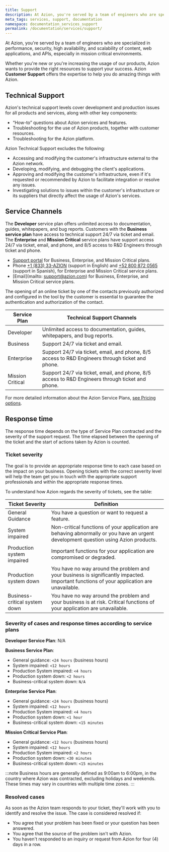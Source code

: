 ```yaml
---
title: Support
description: At Azion, you're served by a team of engineers who are specialized in performance, security, high availability, and scalability.
meta_tags: services, support, documentation
namespace: documentation_services_support
permalink: /documentation/services/support/
---
```


At Azion, you're served by a team of engineers who are specialized in performance, security, high availability, and scalability of content, web applications, and APIs, especially in mission critical environments.

Whether you're new or you're increasing the usage of our products, Azion wants to provide the right resources to support your success. Azion **Customer Support** offers the expertise to help you do amazing things with Azion.

## Technical Support

Azion's technical support levels cover development and production issues for all products and services, along with other key components:

- “How-to” questions about Azion services and features.
- Troubleshooting for the use of Azion products, together with customer resources.
- Troubleshooting for the Azion platform.

Azion Technical Support excludes the following:

- Accessing and modifying the customer's infrastructure external to the Azion network.
- Developing, modifying, and debugging the client's applications.
- Approving and modifying the customer's infrastructure, even if it's requested or recommended by Azion to facilitate integration or resolve any issues.
- Investigating solutions to issues within the customer's infrastructure or its suppliers that directly affect the usage of Azion's services.

## Service Channels

The **Developer** service plan offers unlimited access to documentation, guides, whitepapers, and bug reports. Customers with the **Business service plan** have access to technical support 24/7 via ticket and email. The **Enterprise** and **Mission Critical** service plans have support access 24/7 via ticket, email, and phone, and 8/5 access to R&D Engineers through ticket and phone.

- [Support portal](https://tickets.azion.com/) for Business, Enterprise, and Mission Critical plans.
- Phone [+1 (833) 33-AZION](tel:18333329466) (support in English) and [+52 800 872 0565](tel:528008720565) (support in Spanish), for Enterprise and Mission Critical service plans.
- [Email](mailto: support@azion.com) for Business, Enterprise, and Mission Critical service plans.

The opening of an online ticket by one of the contacts previously authorized and configured in the tool by the customer is essential to guarantee the authentication and authorization of the contact.

| Service Plan | Technical Support Channels |
| ------------ | -------------------------- |
| Developer | Unlimited access to documentation, guides, whitepapers, and bug reports. |
| Business | Support 24/7 via ticket and email. |
| Enterprise | Support 24/7 via ticket, email, and phone, 8/5 access to R&D Engineers through ticket and phone. |
| Mission Critical | Support 24/7 via ticket, email, and phone, 8/5 access to R&D Engineers through ticket and phone. |

For more detailed information about the Azion Service Plans, [see Pricing options](https://www.azion.com/en/pricing/).

## Response time

The response time depends on the type of Service Plan contracted and the severity of the support request. The time elapsed between the opening of the ticket and the start of actions taken by Azion is counted.

### Ticket severity

The goal is to provide an appropriate response time to each case based on the impact on your business. Opening tickets with the correct severity level will help the team get you in touch with the appropriate support professionals and within the appropriate response times.

To understand how Azion regards the severity of tickets, see the table:

| Ticket Severity | Definition |
| --------------- | ---------- |
| General Guidance | You have a question or want to request a feature. |
| System impaired | Non-critical functions of your application are behaving abnormally or you have an urgent development question using Azion products. |
| Production system impaired | Important functions for your application are compromised or degraded. |
| Production system down | You have no way around the problem and your business is significantly impacted. Important functions of your application are unavailable. |
| Business-critical system down | You have no way around the problem and your business is at risk. Critical functions of your application are unavailable. |

### Severity of cases and response times according to service plans

**Developer Service Plan**: N/A

**Business Service Plan**:

- General guidance: `<24 hours` (business hours)
- System impaired: `<12 hours`
- Production System impaired: `<4 hours`
- Production system down: `<2 hours`
- Business-critical system down: `N/A`

**Enterprise Service Plan**:

- General guidance: `<24 hours` (business hours)
- System impaired: `<12 hours`
- Production System impaired: `<4 hours`
- Production system down: `<1 hour`
- Business-critical system down: `<15 minutes`

**Mission Critical Service Plan**:

- General guidance: `<12 hours` (business hours)
- System impaired: `<12 hours`
- Production System impaired: `<2 hours`
- Production system down: `<30 minutes`
- Business-critical system down: `<15 minutes`

:::note
Business hours are generally defined as 9:00am to 6:00pm, in the country where Azion was contracted, excluding holidays and weekends. These times may vary in countries with multiple time zones.
:::

### Resolved cases

As soon as the Azion team responds to your ticket, they'll work with you to identify and resolve the issue. The case is considered resolved if:

- You agree that your problem has been fixed or your question has been answered.
- You agree that the source of the problem isn't with Azion.
- You haven't responded to an inquiry or request from Azion for four (4) days in a row.
